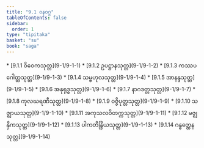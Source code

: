 ```yaml
---
title: "9.1 ဝနဝဂ္ဂ"
tableOfContents: false
sidebar:
  order: 1
type: "tipitaka"
basket: "su"
book: "saga"
---
```



<DynamicBreadcrumb />



<TableOfContents book="saga" section="9.1">
* [9.1.1 ဝိဝေကသုတ္တ](9-1/9-1-1)
* [9.1.2 ဥပဋ္ဌာနသုတ္တ](9-1/9-1-2)
* [9.1.3 ကဿပဂေါတ္တသုတ္တ](9-1/9-1-3)
* [9.1.4 သမ္ဗဟုလသုတ္တ](9-1/9-1-4)
* [9.1.5 အာနန္ဒသုတ္တ](9-1/9-1-5)
* [9.1.6 အနုရုဒ္ဓသုတ္တ](9-1/9-1-6)
* [9.1.7 နာဂဒတ္တသုတ္တ](9-1/9-1-7)
* [9.1.8 ကုလဃရဏီသုတ္တ](9-1/9-1-8)
* [9.1.9 ဝဇ္ဇိပုတ္တသုတ္တ](9-1/9-1-9)
* [9.1.10 သဇ္ဈာယသုတ္တ](9-1/9-1-10)
* [9.1.11 အကုသလဝိတက္ကသုတ္တ](9-1/9-1-11)
* [9.1.12 မဇ္ဈနှိကသုတ္တ](9-1/9-1-12)
* [9.1.13 ပါကတိန္ဒြိယသုတ္တ](9-1/9-1-13)
* [9.1.14 ဂန္ဓတ္ထေနသုတ္တ](9-1/9-1-14)
</TableOfContents>